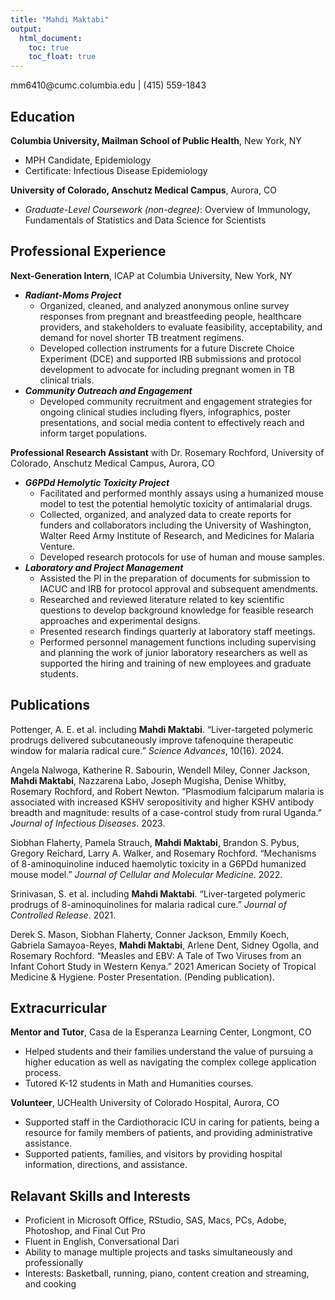 ```yaml
---
title: "Mahdi Maktabi"
output: 
  html_document:
    toc: true
    toc_float: true
---
```


mm6410@cumc.columbia.edu | (415) 559-1843

## Education

**Columbia University, Mailman School of Public Health**, New York, NY

* MPH Candidate, Epidemiology
* Certificate: Infectious Disease Epidemiology

**University of Colorado, Anschutz Medical Campus**, Aurora, CO

* *Graduate-Level Coursework (non-degree)*: Overview of Immunology, Fundamentals of Statistics and Data Science for Scientists



## Professional Experience

**Next-Generation Intern**,
ICAP at Columbia University, New York, NY

* ***Radiant-Moms Project***
  * Organized, cleaned, and analyzed anonymous online survey responses from pregnant and breastfeeding people, healthcare providers, and stakeholders to evaluate feasibility, acceptability, and demand for novel shorter TB treatment regimens. 
  * Developed collection instruments for a future Discrete Choice Experiment (DCE) and supported IRB submissions and protocol development to advocate for including pregnant women in TB clinical trials.

* ***Community Outreach and Engagement***
  * Developed community recruitment and engagement strategies for ongoing clinical studies including flyers, infographics, poster presentations, and social media content to effectively reach and inform target populations.
  
**Professional Research Assistant** with Dr. Rosemary Rochford,
University of Colorado, Anschutz Medical Campus, Aurora, CO

* ***G6PDd Hemolytic Toxicity Project***
  * Facilitated and performed monthly assays using a humanized mouse model to test the potential hemolytic toxicity of antimalarial drugs.
  * Collected, organized, and analyzed data to create reports for funders and collaborators including the University of Washington, Walter Reed Army Institute of Research, and Medicines for Malaria Venture.
  * Developed research protocols for use of human and mouse samples.
  
* ***Laboratory and Project Management***
  * Assisted the PI in the preparation of documents for submission to IACUC and IRB for protocol approval and subsequent amendments.
  * Researched and reviewed literature related to key scientific questions to develop background knowledge for feasible research approaches and experimental designs.
  * Presented research findings quarterly at laboratory staff meetings.
  * Performed personnel management functions including supervising and planning the work of junior laboratory researchers as well as supported the hiring and training of new employees and graduate students.


## Publications

Pottenger, A. E. et al. including **Mahdi Maktabi**. “Liver-targeted polymeric prodrugs delivered subcutaneously improve tafenoquine therapeutic window for malaria radical cure.” *Science Advances*, 10(16). 2024.

Angela Nalwoga, Katherine R. Sabourin, Wendell Miley, Conner Jackson, **Mahdi Maktabi**, Nazzarena Labo, Joseph Mugisha, Denise Whitby, Rosemary Rochford, and Robert Newton. “Plasmodium falciparum malaria is associated with increased KSHV seropositivity and higher KSHV antibody breadth and magnitude: results of a case-control study from rural Uganda.” *Journal of Infectious Diseases*. 2023. 

Siobhan Flaherty, Pamela Strauch, **Mahdi Maktabi**, Brandon S. Pybus, Gregory Reichard, Larry A. Walker, and Rosemary Rochford. “Mechanisms of 8-aminoquinoline induced haemolytic toxicity in a G6PDd humanized mouse model.” *Journal of Cellular and Molecular Medicine*. 2022. 

Srinivasan, S. et al. including **Mahdi Maktabi**. "Liver-targeted polymeric prodrugs of 8-aminoquinolines for malaria radical cure.” *Journal of Controlled Release*. 2021.

Derek S. Mason, Siobhan Flaherty, Conner Jackson, Emmily Koech, Gabriela Samayoa-Reyes, **Mahdi Maktabi**, Arlene Dent, Sidney Ogolla, and Rosemary Rochford. “Measles and EBV: A Tale of Two Viruses from an Infant Cohort Study in Western Kenya.” 2021 American Society of Tropical Medicine & Hygiene. Poster Presentation. (Pending publication).



## Extracurricular

**Mentor and Tutor**, Casa de la Esperanza Learning Center, Longmont, CO

* Helped students and their families understand the value of pursuing a higher education as well as navigating the complex college application process.
* Tutored K-12 students in Math and Humanities courses.

**Volunteer**, UCHealth University of Colorado Hospital, Aurora, CO

* Supported staff in the Cardiothoracic ICU in caring for patients, being a resource for family members of patients, and providing administrative assistance.
* Supported patients, families, and visitors by providing hospital information, directions, and assistance.


## Relavant Skills and Interests

* Proficient in Microsoft Office, RStudio, SAS, Macs, PCs, Adobe, Photoshop, and Final Cut Pro
* Fluent in English, Conversational Dari
* Ability to manage multiple projects and tasks simultaneously and professionally
* Interests: Basketball, running, piano, content creation and streaming, and cooking



